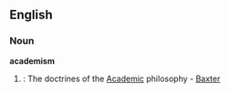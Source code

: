 ==English==
===Noun===
'''academism'''
#{{obsolete}}: The doctrines of the [[academic|Academic]] philosophy - [[Baxter]]